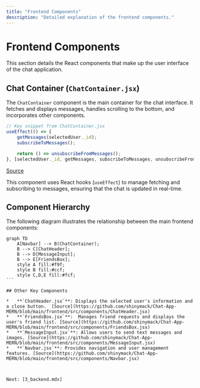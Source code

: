 ```yaml
---
title: "Frontend Components"
description: "Detailed explanation of the frontend components."
---
```

# Frontend Components

<TOC />

This section details the React components that make up the user interface of the chat application.

## Chat Container (`ChatContainer.jsx`)

The `ChatContainer` component is the main container for the chat interface. It fetches and displays messages, handles scrolling to the bottom, and incorporates other components.

```jsx
// Key snippet from ChatContainer.jsx
useEffect(() => {
    getMessages(selectedUser._id);
    subscribeToMessages();

    return () => unsubscribeFromMessages();
}, [selectedUser._id, getMessages, subscribeToMessages, unsubscribeFromMessages]);
```

[Source](https://github.com/shinymack/Chat-App-MERN/blob/main/frontend/src/components/ChatContainer.jsx)


This component uses React hooks (`useEffect`) to manage fetching and subscribing to messages, ensuring that the chat is updated in real-time.

## Component Hierarchy

The following diagram illustrates the relationship between the main frontend components:

````mermaid
graph TD
    A[Navbar] --> B(ChatContainer);
    B --> C[ChatHeader];
    B --> D[MessageInput];
    B --> E[FriendsBox];
    style A fill:#f9f;
    style B fill:#ccf;
    style C,D,E fill:#fcf;
```

## Other Key Components

*   **`ChatHeader.jsx`**: Displays the selected user's information and a close button.  [Source](https://github.com/shinymack/Chat-App-MERN/blob/main/frontend/src/components/ChatHeader.jsx)
*   **`FriendsBox.jsx`**:  Manages friend requests and displays the user's friend list. [Source](https://github.com/shinymack/Chat-App-MERN/blob/main/frontend/src/components/FriendsBox.jsx)
*   **`MessageInput.jsx`**: Allows users to send text messages and images. [Source](https://github.com/shinymack/Chat-App-MERN/blob/main/frontend/src/components/MessageInput.jsx)
*   **`Navbar.jsx`**: Provides navigation and user management features. [Source](https://github.com/shinymack/Chat-App-MERN/blob/main/frontend/src/components/Navbar.jsx)



Next: [3_backend.mdx]